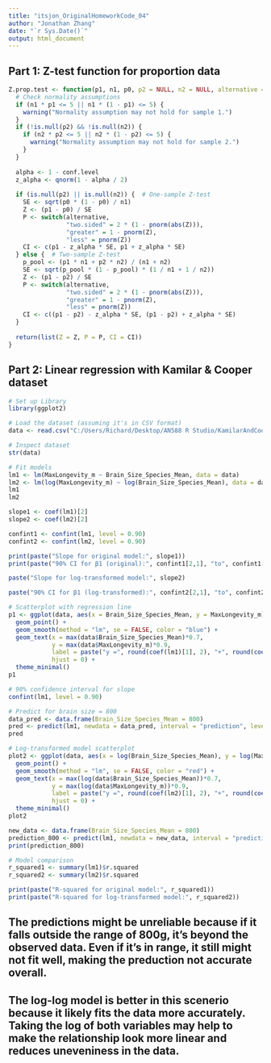 ```yaml
---
title: "itsjon_OriginalHomeworkCode_04"
author: "Jonathan Zhang"
date: "`r Sys.Date()`"
output: html_document
---
```


## Part 1: Z-test function for proportion data

```r
Z.prop.test <- function(p1, n1, p0, p2 = NULL, n2 = NULL, alternative = "two.sided", conf.level = 0.95) {
  # Check normality assumptions
  if (n1 * p1 <= 5 || n1 * (1 - p1) <= 5) {
    warning("Normality assumption may not hold for sample 1.")
  }
  if (!is.null(p2) && !is.null(n2)) {
    if (n2 * p2 <= 5 || n2 * (1 - p2) <= 5) {
      warning("Normality assumption may not hold for sample 2.")
    }
  }
  
  alpha <- 1 - conf.level
  z_alpha <- qnorm(1 - alpha / 2)
  
  if (is.null(p2) || is.null(n2)) {  # One-sample Z-test
    SE <- sqrt(p0 * (1 - p0) / n1)
    Z <- (p1 - p0) / SE
    P <- switch(alternative,
                "two.sided" = 2 * (1 - pnorm(abs(Z))),
                "greater" = 1 - pnorm(Z),
                "less" = pnorm(Z))
    CI <- c(p1 - z_alpha * SE, p1 + z_alpha * SE)
  } else {  # Two-sample Z-test
    p_pool <- (p1 * n1 + p2 * n2) / (n1 + n2)
    SE <- sqrt(p_pool * (1 - p_pool) * (1 / n1 + 1 / n2))
    Z <- (p1 - p2) / SE
    P <- switch(alternative,
                "two.sided" = 2 * (1 - pnorm(abs(Z))),
                "greater" = 1 - pnorm(Z),
                "less" = pnorm(Z))
    CI <- c((p1 - p2) - z_alpha * SE, (p1 - p2) + z_alpha * SE)
  }
  
  return(list(Z = Z, P = P, CI = CI))
}
```

## Part 2: Linear regression with Kamilar & Cooper dataset

```r
# Set up Library
library(ggplot2)

# Load the dataset (assuming it's in CSV format)
data <- read.csv("C:/Users/Richard/Desktop/AN588 R Studio/KamilarAndCooperData.csv")

# Inspect dataset
str(data)
```

```r
# Fit models
lm1 <- lm(MaxLongevity_m ~ Brain_Size_Species_Mean, data = data)
lm2 <- lm(log(MaxLongevity_m) ~ log(Brain_Size_Species_Mean), data = data)
lm1
lm2

slope1 <- coef(lm1)[2]
slope2 <- coef(lm2)[2]

confint1 <- confint(lm1, level = 0.90)
confint2 <- confint(lm2, level = 0.90)

print(paste("Slope for original model:", slope1))
print(paste("90% CI for β1 (original):", confint1[2,1], "to", confint1[2,2]))

paste("Slope for log-transformed model:", slope2)

paste("90% CI for β1 (log-transformed):", confint2[2,1], "to", confint2[2,2])
```

```r
# Scatterplot with regression line
p1 <- ggplot(data, aes(x = Brain_Size_Species_Mean, y = MaxLongevity_m)) +
  geom_point() +
  geom_smooth(method = "lm", se = FALSE, color = "blue") +
  geom_text(x = max(data$Brain_Size_Species_Mean)*0.7, 
            y = max(data$MaxLongevity_m)*0.9, 
            label = paste("y =", round(coef(lm1)[1], 2), "+", round(coef(lm1)[2], 2), "x"), 
            hjust = 0) +
  theme_minimal()
p1
```

```r
# 90% confidence interval for slope
confint(lm1, level = 0.90)

# Predict for brain size = 800
data_pred <- data.frame(Brain_Size_Species_Mean = 800)
pred <- predict(lm1, newdata = data_pred, interval = "prediction", level = 0.90)
pred
```

```r
# Log-transformed model scatterplot
plot2 <- ggplot(data, aes(x = log(Brain_Size_Species_Mean), y = log(MaxLongevity_m))) +
  geom_point() +
  geom_smooth(method = "lm", se = FALSE, color = "red") +
  geom_text(x = max(log(data$Brain_Size_Species_Mean))*0.7, 
            y = max(log(data$MaxLongevity_m))*0.9, 
            label = paste("y =", round(coef(lm2)[1], 2), "+", round(coef(lm2)[2], 2), "x"), 
            hjust = 0) +
  theme_minimal()
plot2
```

```r
new_data <- data.frame(Brain_Size_Species_Mean = 800)
prediction_800 <- predict(lm1, newdata = new_data, interval = "prediction", level = 0.90)
print(prediction_800)
```

```r
# Model comparison
r_squared1 <- summary(lm1)$r.squared
r_squared2 <- summary(lm2)$r.squared

print(paste("R-squared for original model:", r_squared1))
print(paste("R-squared for log-transformed model:", r_squared2))
```

## The predictions might be unreliable because if it falls outside the range of 800g, it's beyond the observed data. Even if it's in range, it still might not fit well, making the preduction not accurate overall.

## The log-log model is better in this scenerio because it likely fits the data more accurately. Taking the log of both variables may help to make the relationship look more linear and reduces uneveniness in the data.

